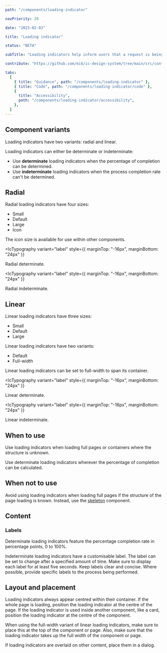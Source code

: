 ```yaml
---
path: "/components/loading-indicator"

navPriority: 20

date: "2023-02-03"

title: "Loading indicator"

status: "BETA"

subTitle: "Loading indicators help inform users that a request is being processed. Radial and linear indicators provide flexibility in design."

contribute: "https://github.com/mi6/ic-design-system/tree/main/src/content/structured/components/loading-indicator"

tabs:
  [
    { title: "Guidance", path: "/components/loading-indicator" },
    { title: "Code", path: "/components/loading-indicator/code" },
    {
      title: "Accessibility",
      path: "/components/loading-indicator/accessibility",
    },
  ]
---
```



## Component variants

Loading indicators have two variants: radial and linear.

Loading indicators can either be determinate or indeterminate:

- Use **determinate** loading indicators when the percentage of completion can be determined.
- Use **indeterminate** loading indicators when the process completion rate can't be determined.

## Radial

Radial loading indicators have four sizes:

- Small
- Default
- Large
- Icon

The icon size is available for use within other components.

<ComponentPreview>
  <IcLoadingIndicator type="circular" progress="50" max="100" label="50%" />
</ComponentPreview>

<IcTypography
  variant="label"
  style={{ marginTop: "-16px", marginBottom: "24px" }}
>
  Radial determinate.
</IcTypography>

<ComponentPreview>
  <IcLoadingIndicator type="circular" label="Loading..." />
</ComponentPreview>

<IcTypography
  variant="label"
  style={{ marginTop: "-16px", marginBottom: "24px" }}
>
  Radial indeterminate.
</IcTypography>

## Linear

Linear loading indicators have three sizes:

- Small
- Default
- Large

Linear loading indicators have two variants:

- Default
- Full-width

Linear loading indicators can be set to full-width to span its container.

<ComponentPreview>
  <IcLoadingIndicator
    style={{ width: "240px" }}
    type="linear"
    label="50%"
    progress="50"
    max="100"
  />
</ComponentPreview>

<IcTypography
  variant="label"
  style={{ marginTop: "-16px", marginBottom: "24px" }}
>
  Linear determinate.
</IcTypography>

<ComponentPreview>
  <IcLoadingIndicator
    style={{ width: "240px" }}
    type="linear"
    label="Loading..."
    max="100"
  />
</ComponentPreview>

<IcTypography
  variant="label"
  style={{ marginTop: "-16px", marginBottom: "24px" }}
>
  Linear indeterminate.
</IcTypography>

## When to use

Use loading indicators when loading full pages or containers where the structure is unknown.

Use determinate loading indicators wherever the percentage of completion can be calculated.

## When not to use

Avoid using loading indicators when loading full pages if the structure of the page loading is known. Instead, use the [skeleton](/components/skeleton) component.

## Content

### Labels

Determinate loading indicators feature the percentage completion rate in percentage points, 0 to 100%.

Indeterminate loading indicators have a customisable label. The label can be set to change after a specified amount of time. Make sure to display each label for at least five seconds. Keep labels clear and concise. Where possible, provide specific labels to the process being performed.

<DoubleDoDontCaution>
  <DoDontCaution
    imageSrc={loadingIndicatorFig1}
    imageAlt="A graphic of a radial loading indicator with the label of 'Submitting form...'."
    state="good"
    caption="Use clear, concise, and specific labels."
  />
  <DoDontCaution
    imageSrc={loadingIndicatorFig2}
    imageAlt="A graphic of a radial loading indicator with the label of ‘The form is now being submitted... Please wait...’."
    state="bad"
    caption="Don’t make labels unnecessarily long."
  />
</DoubleDoDontCaution>

## Layout and placement

Loading indicators always appear centred within their container. If the whole page is loading, position the loading indicator at the centre of the page. If the loading indicator is used inside another component, like a card, position the loading indicator at the centre of the component.

<DoubleDoDontCaution>
  <DoDontCaution
    imageSrc={loadingIndicatorFig3}
    imageAlt="A graphic of a radial loading indicator positioned in the middle of a blank page."
    state="good"
    caption="Always centre the component."
  />
  <DoDontCaution
    imageSrc={loadingIndicatorFig4}
    imageAlt="A graphic of a radial loading indicator positioned in the top left corner of a blank page."
    state="bad"
    caption="Don’t position the loading indicators on other parts of the page or container."
  />
</DoubleDoDontCaution>

When using the full-width variant of linear loading indicators, make sure to place this at the top of the component or page. Also, make sure that the loading indicator takes up the full width of the component or page.

<DoubleDoDontCaution>
  <DoDontCaution
    imageSrc={loadingIndicatorFig5}
    imageAlt="A graphic of a full width loading indicator at the top of a page."
    state="good"
    caption="Place the full width indicator at the top of the container."
  />
  <DoDontCaution
    imageSrc={loadingIndicatorFig6}
    imageAlt="A graphic of a full width loading indicator positioned in the centre of a container with a bigger width."
    state="bad"
    caption="Don’t position full width loading indicators on other parts of the container. Make sure it has the same width of this container."
  />
</DoubleDoDontCaution>

If loading indicators are overlaid on other content, place them in a dialog.

<DoDontCaution
  imageSrc={loadingIndicatorFig7}
  imageAlt="A loading indicator placed inside a modal dialog, overlaid on a page filled with content."
  state="good"
  caption="Place loading indicators in dialogs when overlaid on other content."
/>

<DoDontCaution
  imageSrc={loadingIndicatorFig8}
  imageAlt="A loading indicator overlaid on a page filled with content."
  state="bad"
  caption="Don’t place loading indicators over other content, even if changing the opacity of the background."
/>
